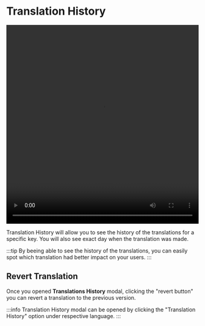 # Translation History

<video width="100%" height="520" controls>
  <source
    src="/features/translation-history/docs_translationHistory.mov"
    type="video/mp4"
  />
</video>

Translation History will allow you to see the history of the translations for a specific key. You will also see exact day when the translation was made.

:::tip
By beeing able to see the history of the translations, you can easily spot which translation had better impact on your users.
:::

## Revert Translation

Once you opened **Translations History** modal, clicking the "revert button" you can revert a translation to the previous version.

:::info
Translation History modal can be opened by clicking the "Translation History" option under respective language.
:::
